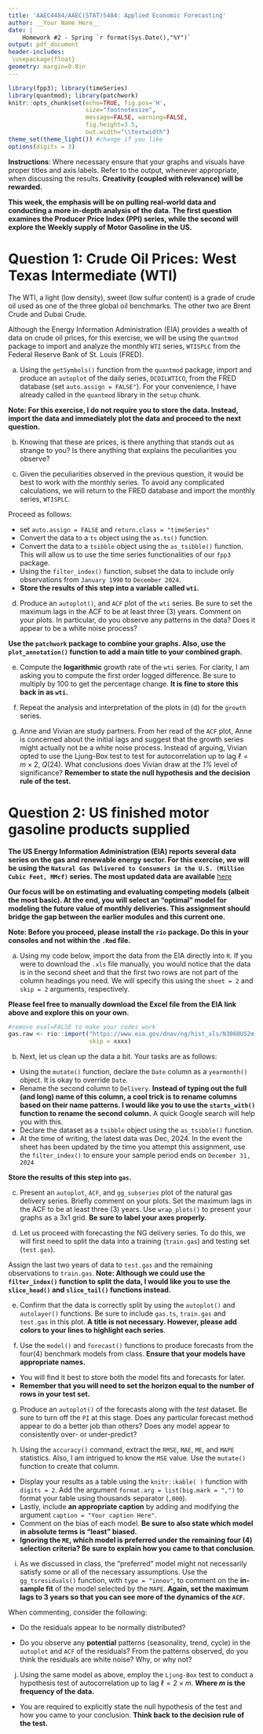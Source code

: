 ---
title: 'AAEC4484/AAEC(STAT)5484: Applied Economic Forecasting'
author: __Your Name Here__
date: |
    Homework #2 - Spring `r format(Sys.Date(),"%Y")` 
output: pdf_document
header-includes:
 \usepackage{float}
geometry: margin=0.8in
---

```{r setup, include=FALSE}
library(fpp3); library(timeSeries)
library(quantmod); library(patchwork)
knitr::opts_chunk$set(echo=TRUE, fig.pos='H',
                      size="footnotesize",
                      message=FALSE, warning=FALSE,
                      fig.height=3.5,
                      out.width="\\textwidth") 
theme_set(theme_light()) #change if you like
options(digits = 3)
```

**Instructions**: Where necessary ensure that your graphs and visuals have proper titles and axis labels. Refer to the output, whenever appropriate, when discussing the results. **Creativity (coupled with relevance) will be rewarded.**

**This week, the emphasis will be on pulling real-world data and conducting a more in-depth analysis of the data. The first question examines the Producer Price Index (PPI) series, while the second will explore the Weekly supply of Motor Gasoline in the US.**

# Question 1: Crude Oil Prices: West Texas Intermediate (WTI)

The WTI, a light  (low density), sweet (low sulfur content) is a grade of crude oil used as one of the three global oil benchmarks. The other two are Brent Crude and Dubai Crude.

Although the Energy Information Administration (EIA) provides a wealth of data on crude oil prices, for this exercise, we will be using the `quantmod` package to import and analyze the monthly `WTI` series, `WTISPLC` from the Federal Reserve Bank of St. Louis (FRED).


a. Using the `getSymbols()` function from the `quantmod` package, import and produce an `autoplot` of the daily series, `DCOILWTICO`, from the FRED database (set `auto.assign = FALSE"`). For your convenience, I have already called in the `quantmod` library in the `setup` chunk.

**Note: For this exercise, I do not require you to store the data. Instead, import the data and immediately plot the data and proceed to the next question.**



b. Knowing that these are prices, is there anything that stands out as strange to you? Is there anything that explains the peculiarities you observe?




c. Given the peculiarities observed in the previous question, it would be best to work with the monthly series. To avoid any complicated calculations, we will return to the FRED database and import the monthly series, `WTISPLC`.

Proceed as follows:

- set `auto.assign = FALSE` and `return.class = "timeSeries"`
- Convert the data to a `ts` object using the `as.ts()` function.
- Convert the data to a `tsibble` object using the `as_tsibble()` function. This will allow us to use the time series functionalities of our `fpp3` package.
- Using the `filter_index()` function, subset the data to include only observations from `January 1990` to `December 2024`.
- **Store the results of this step into a variable called `wti`.**





d. Produce an `autoplot()`, and `ACF` plot of the `wti` series. Be sure to set the maximum lags in the ACF to be at least three (3) years. Comment on your plots. In particular, do you observe any patterns in the data? Does it appear to be a white noise process?

**Use the `patchwork` package to combine your graphs. Also, use the `plot_annotation()` function to add a main title to your combined graph.**




e. Compute the **logarithmic** growth rate of the `wti` series. For clarity, I am asking you to compute the first order logged difference. Be sure to multiply by 100 to get the percentage change. **It is fine to store this back in as `wti`.**




f. Repeat the analysis and interpretation of the plots in (d) for the `growth` series.




e. Anne and Vivian are study partners. From her read of the `ACF` plot, Anne is concerned about the initial lags and suggest that the growth series might actually not be a white noise process. Instead of arguing, Vivian opted to use the Ljung-Box test to test for autocorrelation up to lag $\ell = m\times 2$, $Q(24)$. What conclusions does Vivian draw at the *1%* level of significance? **Remember to state the null hypothesis and the decision rule of the test.** 



\newpage

# Question 2:  US finished motor gasoline products supplied

**The US Energy Information Administration (EIA) reports several data series on the gas and renewable energy sector. For this exercise, we will be using the `Natural Gas Delivered to Consumers in the U.S. (Million Cubic Feet, MMcf)` series. The most updated data are available** [here](https://www.eia.gov/dnav/pet/hist/LeafHandler.ashx?n=PET&s=WGFUPUS2&f=W.) 

**Our focus will be on estimating and evaluating competing models (albeit the most basic). At the end, you will select an "optimal" model for modeling the future value of monthly deliveries. This assignment should bridge the gap between the earlier modules and this current one.**

**Note: Before you proceed, please install the `rio` package. Do this in your consoles and not within the `.Rmd` file.**

a. Using my code below, import the data from the EIA directly into `R`. If you were to download the `.xls` file manually, you would notice that the data is in the second sheet and that the first two rows are not part of the column headings you need. We will specify this using the `sheet = 2` and `skip = 2` arguments, respectively.

**Please feel free to manually download the Excel file from the EIA link above and explore this on your own.** 

```{r importdata, message=FALSE, eval=FALSE}
#remove eval=FALSE to make your codes work
gas.raw <- rio::import("https://www.eia.gov/dnav/ng/hist_xls/N3060US2m.xls", sheet = xxxxx, 
                       skip = xxxx)
```

b. Next, let us clean up the data a bit. Your tasks are as follows:

- Using the `mutate()` function, declare the `Date` column as a `yearmonth()` object. It is okay to override `Date`.
- Rename the second column to `Delivery`. **Instead of typing out the full (and long) name of this column, a cool trick is to rename columns based on their name patterns. I would like you to use the `starts_with()` function to rename the second column.** A quick Google search will help you with this.
- Declare the dataset as a `tsibble` object using the `as_tsibble()` function.
- At the time of writing, the latest data was Dec, 2024. In the event the sheet has been updated by the time you attempt this assignment, use the `filter_index()` to ensure your sample period ends on `December 31, 2024`

**Store the results of this step into `gas`.**




c. Present an `autoplot`, `ACF`, and `gg_subseries` plot of the natural gas delivery series. Briefly comment on your plots. Set the maximum lags in the ACF to be at least three (3) years. Use `wrap_plots()` to present your graphs as a 3x1 grid. **Be sure to label your axes properly.**





d. Let us proceed with forecasting the NG delivery series. To do this, we will first need to split the data into a training (`train.gas`) and testing set (`test.gas`). 

Assign the last two years of data to `test.gas` and the remaining observations to `train.gas`. **Note: Although we could use the `filter_index()` function to split the data, I would like you to use the `slice_head()` and `slice_tail()` functions instead.**





e. Confirm that the data is correctly split by using the `autoplot()` and `autolayer()` functions. Be sure to include `gas.ts`, `train.gas` and `test.gas` in this plot. **A title is not necessary. However, please add colors to your lines to highlight each series**.





f.  Use the `model()` and `forecast()` functions to produce forecasts from the four(4) benchmark models from class. **Ensure that your models have appropriate names.**

- You will find it best to store both the model fits and forecasts for later.
- **Remember that you will need to set the horizon equal to the number of rows in your test set.**





g. Produce an `autoplot()` of the forecasts along with the *test* dataset. Be sure to turn off the `PI` at this stage. Does any particular forecast method appear to do a better job than others? Does any model appear to consistently over- or under-predict? 






h. Using the `accuracy()` command, extract the `RMSE`, `MAE`, `ME`, and `MAPE` statistics. Also, I am intrigued to know the `MSE` value. Use the `mutate()` function to create that column.
  - Display your results as a table using the `knitr::kable( )` function with `digits = 2`. Add the argument `format.arg = list(big.mark = ",")` to format your table using thousands separator (`,000`).
  - Lastly, include **an appropriate caption** by adding and modifying the argument `caption = "Your caption Here"`.
  - Comment on the bias of each model. **Be sure to also state which model in absolute terms is "least" biased.**
  - **Ignoring the `ME`, which model is preferred under the remaining four (4) selection criteria? Be sure to explain how you came to that conclusion.**






i. As we discussed in class, the "preferred" model might not necessarily satisfy some or all of the necessary assumptions. Use the `gg_tsresiduals()` function, with `type = "innov"`, to comment on the **in-sample fit** of the model selected by the `MAPE`. **Again, set the maximum lags to 3 years so that you can see more of the dynamics of the `ACF`.** 

When commenting, consider the following:

- Do the residuals appear to be normally distributed?  

- Do you observe any **potential** patterns (seasonality, trend, cycle) in the `autoplot` and `ACF` of the residuals? From the patterns observed, do you think the residuals are white noise? Why, or why not?






j. Using the same model as above, employ the `Ljung-Box` test to conduct a hypothesis test of autocorrelation up to lag $\ell = 2 \times m$. **Where $m$ is the frequency of the data.** 

- You are required to explicitly state the null hypothesis of the test and how you came to your conclusion. **Think back to the decision rule of the test.**





